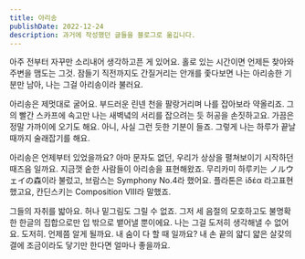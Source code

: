 ```yaml
---
title: 아리송
publishDate: 2022-12-24
description: 과거에 작성했던 글들을 블로그로 옮깁니다.
---
```


아주 전부터 자꾸만 소리내어 생각하고픈 게 있어요. 홀로 있는 시간이면 언제든 찾아와 주변을 맴도는 그것. 잠들기 직전까지도 간질거리는 안개를 좇다보면 나는 아리송한 기분만 남아, 나는 그걸 아리송이라 불러요.

아리송은 제멋대로 굴어요. 부드러운 린넨 천을 팔랑거리며 나를 잡아보라 약올리죠. 그의 빨간 스카프에 속고만 나는 새벽녘의 서리를 잡으려는 듯 허공을 손짓하고요. 가끔은 정말 가까이에 오기도 해요. 아니, 사실 그런 듯한 기분이 들죠. 그렇게 나는 하루가 끝날 때까지 술래잡기를 해요.

아리송은 언제부터 있었을까요? 아마 문자도 없던, 우리가 상상을 펼쳐보이기 시작하던 때즈음 일까요. 지금껏 숱한 사람들이 아리송을 표현해왔죠. 무리카미 하루키는 ノルウェイの森이라 불렀고, 브람스는 Symphony No.4라 했어요. 플라톤은 ἰδέα 라고표현했고요, 칸딘스키는 Composition VIII라 말했죠.

그들의 자취를 밟아요. 허나 밑그림도 그릴 수 없죠. 그저 세 음절의 모호하고도 불명확한 한글의 집합으로만 입 밖으로 뱉어낼 뿐이에요. 나는 그걸 도저히 생각해낼 수 없어요. 도저히. 언제쯤 알게 될까요. 내 숨이 다 할 때 일까요? 내 손 끝의 얇디 얇은 살갗의 결에 조금이라도 닿기만 한다면 얼마나 좋을까요.
